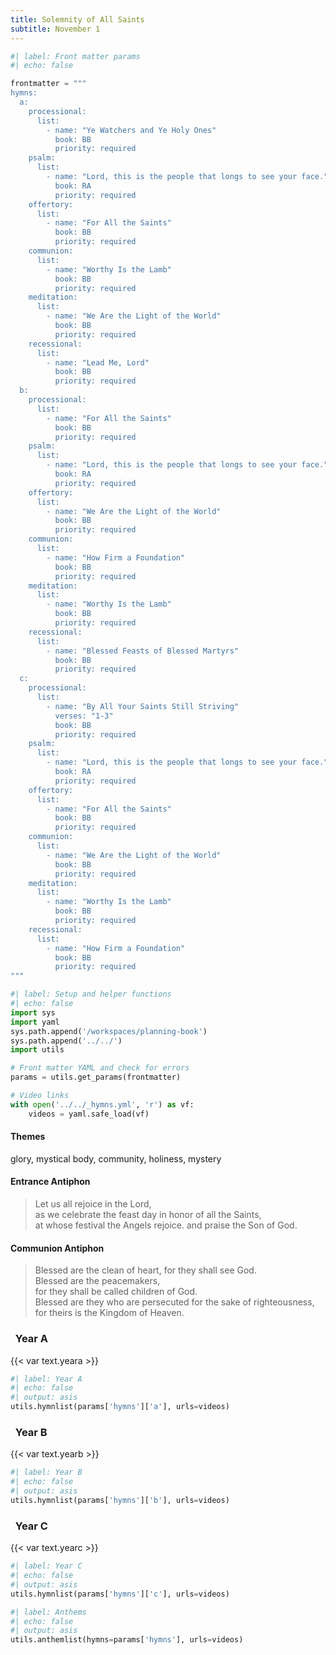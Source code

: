 ```yaml
---
title: Solemnity of All Saints
subtitle: November 1
---
```


```python
#| label: Front matter params
#| echo: false

frontmatter = """
hymns:
  a:
    processional:
      list:
        - name: "Ye Watchers and Ye Holy Ones"
          book: BB
          priority: required
    psalm:
      list:
        - name: "Lord, this is the people that longs to see your face."
          book: RA
          priority: required
    offertory:
      list:
        - name: "For All the Saints"
          book: BB
          priority: required
    communion:
      list:
        - name: "Worthy Is the Lamb"
          book: BB
          priority: required
    meditation:
      list:
        - name: "We Are the Light of the World"
          book: BB
          priority: required
    recessional:
      list:
        - name: "Lead Me, Lord"
          book: BB
          priority: required
  b:
    processional:
      list:
        - name: "For All the Saints"
          book: BB
          priority: required
    psalm:
      list:
        - name: "Lord, this is the people that longs to see your face."
          book: RA
          priority: required
    offertory:
      list:
        - name: "We Are the Light of the World"
          book: BB
          priority: required
    communion:
      list:
        - name: "How Firm a Foundation"
          book: BB
          priority: required
    meditation:
      list:
        - name: "Worthy Is the Lamb"
          book: BB
          priority: required
    recessional:
      list:
        - name: "Blessed Feasts of Blessed Martyrs"
          book: BB
          priority: required
  c:
    processional:
      list:
        - name: "By All Your Saints Still Striving"
          verses: "1-3"
          book: BB
          priority: required
    psalm:
      list:
        - name: "Lord, this is the people that longs to see your face."
          book: RA
          priority: required
    offertory:
      list:
        - name: "For All the Saints"
          book: BB
          priority: required
    communion:
      list:
        - name: "We Are the Light of the World"
          book: BB
          priority: required
    meditation:
      list:
        - name: "Worthy Is the Lamb"
          book: BB
          priority: required
    recessional:
      list:
        - name: "How Firm a Foundation"
          book: BB
          priority: required
"""
```

```python
#| label: Setup and helper functions
#| echo: false
import sys
import yaml
sys.path.append('/workspaces/planning-book')
sys.path.append('../../')
import utils

# Front matter YAML and check for errors
params = utils.get_params(frontmatter)

# Video links
with open('../../_hymns.yml', 'r') as vf:
    videos = yaml.safe_load(vf)
```

:::  {.red}
#### **Themes**
:::

glory, mystical body, community, holiness, mystery

:::  {.red}
#### **Entrance Antiphon**
:::

> Let us all rejoice in the Lord,  
> as we celebrate the feast day in honor of all the Saints,  
> at whose festival the Angels rejoice. 
> and praise the Son of God.

:::  {.red}
#### **Communion Antiphon**
:::

> Blessed are the clean of heart, for they shall see God.  
> Blessed are the peacemakers,  
> for they shall be called children of God.  
> Blessed are they who are persecuted for the sake of righteousness,  
> for theirs is the Kingdom of Heaven.

::: {.titlered}
### &nbsp; Year A
:::
{{< var text.yeara >}}

```python
#| label: Year A
#| echo: false
#| output: asis
utils.hymnlist(params['hymns']['a'], urls=videos)
```

::: {.titlered}
### &nbsp; Year B
:::
{{< var text.yearb >}}

```python
#| label: Year B
#| echo: false
#| output: asis
utils.hymnlist(params['hymns']['b'], urls=videos)
```

::: {.titlered}
### &nbsp; Year C
:::
{{< var text.yearc >}}

```python
#| label: Year C
#| echo: false
#| output: asis
utils.hymnlist(params['hymns']['c'], urls=videos)
```


```python
#| label: Anthems
#| echo: false
#| output: asis
utils.anthemlist(hymns=params['hymns'], urls=videos)
```
